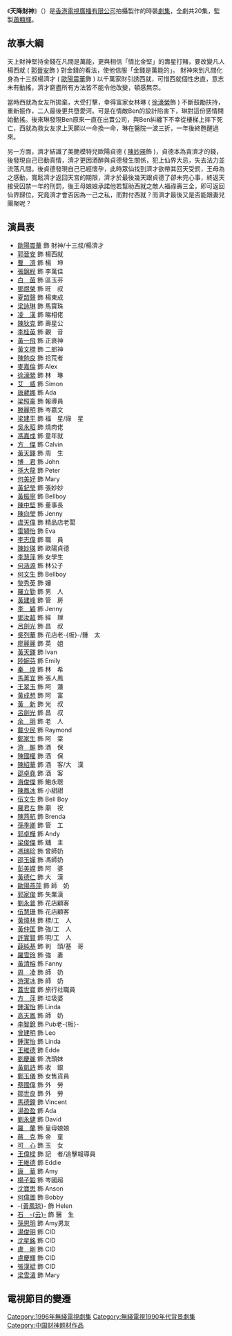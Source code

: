 {{unreferenced|time=2011-12-09T13:26:01+00:00}}
{{無綫劇集 
| 中文劇名=天降財神
| 英文劇名={{lang|en|Money Just Can't Buy}}
| 圖像=
| 製作年份=1996年
| 翡翠台首播日期=1996年5月6日-5月31日
| 翡翠台首播時間=逢星期一至五 19:05-20:00 (連廣告)
| 監製=[[蕭顯輝|蕭顯輝]]
| 編導=[[劉國輝|劉國輝]]、[[許美君|許美君]]、[[黎淑芳|黎淑芳]]、[[羅永昌|羅永昌]]、<br/>[[黎子儉|黎子儉]]
| 製作統籌=[[李錦英|李錦英]]
| 助理編導=[[廖瑞浩|廖瑞浩]]、[[譚愛齊|譚愛齊]]、[[張永添|張永添]]、[[蘇艷萍|蘇艷萍]]、<br/>[[伍冠楨|伍冠楨]]
| 編審=[[朱鏡祺|朱鏡祺]]
| 編劇=[[朱鏡祺|朱鏡祺]]、[[鄧紫珊|鄧紫珊]]、[[陳偉康|陳偉康]]、[[歐玉嫻|歐玉嫻]]、<br/>[[孫浩浩|孫浩浩]]、[[何志剛|何志剛]]、[[劉小群|劉小群]]
| 集數=20
| 劇種=時裝
| 製作公司=[[香港|香港]][[電視廣播有限公司|電視廣播有限公司]]
| 主演={{nowrap|[[歐陽震華|歐陽震華]]、[[郭晉安|郭晉安]]、[[陳妙瑛|陳妙瑛]]、[[徐濠縈|徐濠縈]]、<br/>[[滕麗名|滕麗名]]、[[黃紀瑩|黃紀瑩]]}}
| 主題曲=運財有福星
| 作曲=[[陳百祥|陳百祥]]、[[小丙|小　丙]]、[[鄭鳴|鄭　鳴]]
| 填詞=[[陳百祥|陳百祥]]、[[小丙|小　丙]]、[[鄭鳴|鄭　鳴]]
| 主唱=[[陳百祥|陳百祥]]
| 插曲=插曲
| 作曲3=[[薛學泉|薛學泉]]
| 填詞3=[[因葵|因　葵]]
| 主唱3=[[郭晉安|郭晉安]]
}}
《'''天降財神'''》（{{lang-en|'''Money Just Can't Buy'''}}）是[[香港|香港]][[電視廣播有限公司|電視廣播有限公司]]拍攝製作的時裝[[劇集|劇集]]，全劇共20集，監製[[蕭顯輝|蕭顯輝]]。

==故事大綱==
天上財神堅持金錢在凡間是萬能，更與相信「情比金堅」的壽星打賭，要改變凡人楊西就 ( [[郭晉安|郭晉安]]飾 ) 對金錢的看法，使他信服「金錢是萬能的」。 財神來到凡間化身為十三叔楊濟才 ( [[歐陽震華|歐陽震華]]飾 ) 以千萬家財引誘西就，可惜西就個性忠直，意志未有動搖，濟才窮盡所有方法皆不能令他改變，頓感無奈。

當時西就為女友所拋棄，大受打擊，幸得富家女林琳 ( [[徐濠縈|徐濠縈]]飾 ) 不斷鼓勵扶持，重新振作，二人最後更共墮愛河。可是在情敵Ben的設計陷害下，琳對這份感情開始動搖。後來琳發現Ben原來一直在出賣公司，與Ben糾纏下不幸從樓梯上摔下死亡，西就為救女友求上天願以一命換一命，琳在醫院一波三折，一年後終甦醒過來。

另一方面，濟才結識了美艷模特兒歐陽貞德  ( [[陳妙瑛|陳妙瑛]]飾 )，貞德本為貪濟才的錢，後發現自己已動真情，濟才更因酒醉與貞德發生關係，犯上仙界大忌，失去法力並流落凡間。後貞德發現自己已經懷孕，此時眾仙找到濟才欲帶其回天受罰，王母為之感動，寬鬆濟才返回天宮的期限，濟才於最後幾天跟貞德了卻未完心事，終返天接受囚禁一年的刑罰，後王母娘娘承諾他若幫助西就之敵人福祿壽三全，即可返回仙界歸位，究竟濟才會否因為一己之私，而對付西就？而濟才最後又是否能跟妻兒團聚呢？

==演員表==
*[[歐陽震華|歐陽震華]] 飾 財神/十三叔/楊濟才
*[[郭晉安|郭晉安]] 飾 楊西就
*[[曹濟|曹　濟]] 飾 楊　坤
*[[張錦程|張錦程]] 飾 李萬佳
*[[白茵|白　茵]] 飾 區玉芬
*[[鄧煜榮|鄧煜榮]] 飾 旺　叔
*[[夏韶聲|夏韶聲]] 飾 楊東成
*[[梁詠琳|梁詠琳]] 飾 馬寶珠
*[[凌漢|凌　漢]] 飾 睇相佬
*[[陳狄克|陳狄克]] 飾 壽星公
*[[李桂英|李桂英]] 飾 觀　音
*[[黃一飛|黃一飛]] 飾 正衰神
*[[黃文標|黃文標]] 飾 二郎神
*[[陳勉良|陳勉良]] 飾 拾荒者
*[[麥嘉倫|麥嘉倫]] 飾 Alex
*[[徐濠縈|徐濠縈]] 飾 林　琳
*[[艾威|艾　威]] 飾 Simon
*[[唐葳娜|唐葳娜]] 飾 Ada
*[[梁照豪|梁照豪]] 飾 報導員
*[[滕麗明|滕麗明]] 飾 岑嘉文
*[[梁建平|梁建平]] 飾 福　星/祿　星
*[[吳永昭|吳永昭]] 飾 燒肉佬
*[[馮嘉成|馮嘉成]] 飾 童年就
*[[方傑_(演員)|方　傑]] 飾 Calvin
*[[黃天鐸|黃天鐸]] 飾 周　生
*[[博君|博　君]] 飾 John
*[[孫大龍|孫大龍]] 飾 Peter
*[[何美好|何美好]] 飾 Mary
*[[黃𨥈瑩|黃𨥈瑩]] 飾 張妙妙
*[[黃振寧|黃振寧]] 飾 Bellboy
*[[陳中堅|陳中堅]] 飾 董事長
*[[陳向瑩|陳向瑩]] 飾 Jenny
*[[虞天偉|虞天偉]] 飾 精品店老闆
*[[雷穎怡|雷穎怡]] 飾 Eva
*[[李志偉|李志偉]] 飾 職　員
*[[陳妙瑛|陳妙瑛]] 飾 歐陽貞德
*[[李慧萍|李慧萍]] 飾 女學生
*[[何浩源|何浩源]] 飾 林公子
*[[何文生|何文生]] 飾 Bellboy
*[[黎秀英|黎秀英]] 飾 嬸
*[[羅立勤|羅立勤]] 飾 男　人
*[[黃建峰|黃建峰]] 飾 管　房
*[[李穎_(香港)|李　穎]] 飾 Jenny
*[[鄧汝超|鄧汝超]] 飾 經　理
*[[呂劍光|呂劍光]] 飾 昌　叔
*[[吳列華|吳列華]] 飾 花店老-{板}-/鍾　太
*[[廖麗麗|廖麗麗]] 飾 英　姐
*[[黃天鐸|黃天鐸]] 飾 Ivan
*[[陸婉芬|陸婉芬]] 飾 Emily
*[[秦煌|秦　煌]] 飾 林　希
*[[馬菁宜|馬菁宜]] 飾 張人鳳
*[[王翠玉|王翠玉]] 飾 阿　蓮
*[[黃成想|黃成想]] 飾 阿　富
*[[黃新_(演員)|黃　新]] 飾 光　叔
*[[呂劍光|呂劍光]] 飾 昌　叔
*[[余明|余　明]] 飾 老　人
*[[戴少民|戴少民]] 飾 Raymond
*[[鄭家生|鄭家生]] 飾 阿　棠
*[[游飈|游　飈]] 飾 酒　保
*[[陳國權|陳國權]] 飾 酒　保
*[[陳紹華|陳紹華]] 飾 酒　客/大　漢
*[[邵卓堯|邵卓堯]] 飾 酒　客
*[[海俊傑|海俊傑]] 飾 鮑永聰
*[[陳鳳冰|陳鳳冰]] 飾 小甜甜
*[[伍文生|伍文生]] 飾 Bell Boy
*[[羅君左|羅君左]] 飾 廟　祝
*[[陳燕航|陳燕航]] 飾 Brenda
*[[孫季卿|孫季卿]] 飾 管　工
*[[郭卓樺|郭卓樺]] 飾 Andy
*[[梁俊傑|梁俊傑]] 飾 舖　主
*[[馮瑞珍|馮瑞珍]] 飾 曾師奶
*[[邵玉嬋|邵玉嬋]] 飾 馮師奶
*[[彭美嫦|彭美嫦]] 飾 阿　婆
*[[黃德仁|黃德仁]] 飾 大　漢
*[[歐陽燕萍|歐陽燕萍]] 飾 師　奶
*[[郭家俊|郭家俊]] 飾 失業漢
*[[劉永普|劉永普]] 飾 花店顧客
*[[伍慧珊|伍慧珊]] 飾 花店顧客
*[[黃煒林|黃煒林]] 飾 標/工　人
*[[黃仲匡|黃仲匡]] 飾 強/工　人
*[[許實賢|許實賢]] 飾 明/工　人
*[[薛純基|薛純基]] 飾 判　頭/基　哥
*[[羅雪玲|羅雪玲]] 飾 強　妻
*[[黃清榕|黃清榕]] 飾 Fanny
*[[周凌|周　凌]] 飾 師　奶
*[[游潔冰|游潔冰]] 飾 師　奶
*[[蓋世寶|蓋世寶]] 飾 旅行社職員
*[[方萍|方　萍]] 飾 垃圾婆
*[[鍾潔怡|鍾潔怡]] 飾 Linda
*[[高天鳳|高天鳳]] 飾 師　奶
*[[李智銳|李智銳]] 飾 Pub老-{板}-
*[[曾建明|曾建明]] 飾 Leo
*[[鍾潔怡|鍾潔怡]] 飾 Linda
*[[王維德|王維德]] 飾 Edde
*[[劉慶麗|劉慶麗]] 飾 洗頭妹
*[[黃凱詩|黃凱詩]] 飾 收　銀
*[[鄭玉儀|鄭玉儀]] 飾 女售貨員
*[[蔡國偉|蔡國偉]] 飾 外　勞
*[[鄒世良|鄒世良]] 飾 外　勞
*[[馬德鐘|馬德鐘]] 飾 Vincent
*[[湯盈盈|湯盈盈]] 飾 Ada
*[[劉永健|劉永健]] 飾 David
*[[羅蘭|羅　蘭]] 飾 皇母娘娘
*[[蔣克|蔣　克]] 飾 金　童
*[[可心|可　心]] 飾 玉　女
*[[王偉樑|王偉樑]] 飾 記　者/追擊報導員
*[[王維德|王維德]] 飾 Eddie
*[[康華|康　華]] 飾 Amy
*[[楊子韜|楊子韜]] 飾 岑國超
*[[沈寶思|沈寶思]] 飾 Anson
*[[何偉圖|何偉圖]] 飾 Bobby
*-{[[黃鳳琼|黃鳳琼]]}- 飾 Helen
*[[石云|石　-{云}-]] 飾 醫　生
*[[孫恩明|孫恩明]] 飾 Amy男友
*[[湯俊明|湯俊明]] 飾 CID
*[[沈星銘|沈星銘]] 飾 CID
*[[盧剛_(演員)|盧　剛]] 飾 CID
*[[盧慶輝|盧慶輝]] 飾 CID
*[[張漢斌|張漢斌]] 飾 CID
*[[梁雪湄|梁雪湄]] 飾 Mary

==電視節目的變遷==
{{電視節目的變遷|
|電視台={{HKG-NOC}}[[無綫電視|無綫電視]][[翡翠台|翡翠台]]
|播放檔次=星期一至五 19:05-20:00 時段
|節目名稱=天降財神<br/>(1996.05.06 - 1996.05.31)
|上一節目=[[聊齋_(1996年電視劇)|聊齋]]<br/>(1996.03.18 - 1996.05.03)
|下一節目=[[盞鬼老豆|盞鬼老豆]]<br/>(1996.06.03 - 1996.06.21)
}}

[[Category:1996年無綫電視劇集|Category:1996年無綫電視劇集]]
[[Category:無綫電視1990年代背景劇集|Category:無綫電視1990年代背景劇集]]
[[Category:中国财神题材作品|Category:中国财神题材作品]]